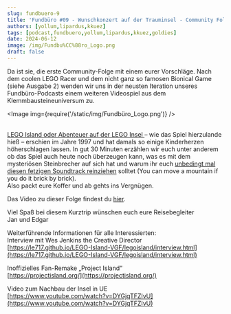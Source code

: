 ```yaml
---
slug: fundbuero-9
title: 'Fundbüro #09 - Wunschkonzert auf der Trauminsel - Community Folge 1'
authors: [yollum,lipardus,kkuez]
tags: [podcast,fundbuero,yollum,lipardus,kkuez,goldies]
date: 2024-06-12
image: /img/Fundbu%CC%88ro_Logo.png
draft: false
---
```



Da ist sie, die erste Community-Folge mit einem eurer Vorschläge. Nach dem coolen LEGO Racer und dem nicht ganz so famosen Bionical Game (siehe Ausgabe 2) wenden wir uns in der neusten Iteration unseres Fundbüro-Podcasts einem weiteren Videospiel aus dem Klemmbausteineuniversum zu.

<Image img={require('/static/img/Fundbüro_Logo.png')} />

<!--truncate-->

<br />[LEGO Island oder Abenteuer auf der LEGO Insel ](https://www.mobygames.com/game/5188/lego-island/)– wie das Spiel hierzulande hieß – erschien im Jahre 1997 und hat damals so einige Kinderherzen höherschlagen lassen. In gut 30 Minuten erzählen wir euch unter anderem ob das Spiel auch heute noch überzeugen kann, was es mit dem mysteriösen Steinbrecher auf sich hat und warum ihr euch [unbedingt mal diesen fetzigen Soundtrack reinziehen](https://www.youtube.com/watch?v=UnHZYubEzcc) solltet (You can move a mountain if you do it brick by brick).
<br />Also packt eure Koffer und ab gehts ins Vergnügen.<br />

Das Video zu dieser Folge findest du [hier](https://youtu.be/h_nuxrUgaSc).

Viel Spaß bei diesem Kurztrip wünschen euch eure Reisebegleiter <br />Jan und Edgar


Weiterführende Informationen für alle Interessierten:<br />
Interview mit Wes Jenkins the Creative Director<br />
[https://le717.github.io/LEGO-Island-VGF/legoisland/interview.html](https://le717.github.io/LEGO-Island-VGF/legoisland/interview.html)

Inoffizielles Fan-Remake „Project Island“<br />
[https://projectisland.org/](https://projectisland.org/)

Video zum Nachbau der Insel in UE<br />
[https://www.youtube.com/watch?v=DYGjqTFZIvU](https://www.youtube.com/watch?v=DYGjqTFZIvU)
<ReactPlayer
    width="100%"
    height="50px"
    controls
    url='https://m10z.picnotes.de/Fundbuero/Fundbuero_009.mp3'
/>
